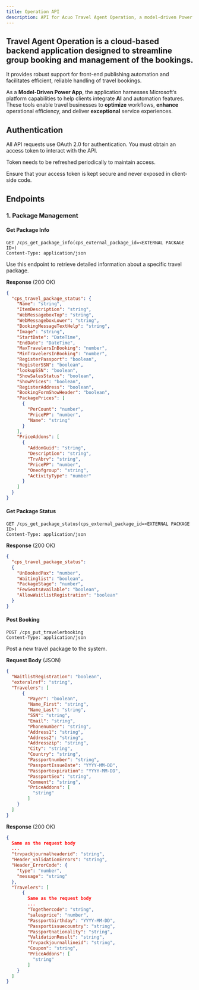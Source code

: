 ```yaml
---
title: Operation API
description: API for Acuo Travel Agent Operation, a model-driven Power App.
---
```

## Travel Agent Operation is a cloud-based backend application designed to streamline group booking and management of the bookings. 
It provides robust support for front-end publishing automation and facilitates efficient, reliable handling of travel bookings.

As a **Model-Driven Power App**, the application harnesses Microsoft’s platform capabilities to help clients integrate **AI** and 
automation features. These tools enable travel businesses to **optimize** workflows, **enhance** operational efficiency, and 
deliver **exceptional**  service experiences.

## Authentication
All API requests use OAuth 2.0 for authentication. You must obtain an access token to interact with the API.

Token needs to be refreshed periodically to maintain access.

Ensure that your access token is kept secure and never exposed in client-side code.

## Endpoints

### 1. Package Management

#### Get Package Info

```http
GET /cps_get_package_info(cps_external_package_id=<EXTERNAL PACKAGE ID>)
Content-Type: application/json
```
Use this endpoint to retrieve detailed information about a specific travel package.

**Response** (200 OK)
```json
{
  "cps_travel_package_status": {
    "Name": "string",
    "ItemDescription": "string",
    "WebMessageboxTop": "string",
    "WebMessageboxLower": "string",
    "BookingMessageTextHelp": "string",
    "Image": "string",
    "StartDate": "DateTime",
    "EndDate": "DateTime",
    "MaxTravelersInBooking": "number",
    "MinTravelersInBooking": "number",
    "RegisterPassport": "boolean",
    "RegisterSSN": "boolean",
    "lookupSSN": "boolean",
    "ShowSalesStatus": "boolean",
    "ShowPrices": "boolean",
    "RegisterAddress": "boolean",
    "BookingFormShowHeader": "boolean",
    "PackagePrices": [
      {
        "PerCount": "number",
        "PricePP": "number",
        "Name": "string"
      }
    ],
    "PriceAddons": [
      {
        "AddonGuid": "string",
        "Description": "string",
        "TrvAbrv": "string",
        "PricePP": "number",
        "Oneofgroup": "string",
        "ActivityType": "number"
      }
    ]
  }
}
```

#### Get Package Status

```http
GET /cps_get_package_status(cps_external_package_id=<EXTERNAL PACKAGE ID>)
Content-Type: application/json
```

**Response** (200 OK)
```json
{
  "cps_travel_package_status": 
  {
    "UnBookedPax": "number",
    "Waitinglist": "boolean",
    "PackageStage": "number",
    "FewSeatsAvailable": "boolean",
    "AllowWaitlistRegistration": "boolean"
  }
}
```

#### Post Booking

```http
POST /cps_put_travelerbooking
Content-Type: application/json
```
Post a new travel package to the system.

**Request Body** (JSON)
```json
{
  "WaitlistRegistration": "boolean",
  "exteralref": "string",
  "Travelers": [
      {
        "Payer": "boolean",
        "Name_First": "string",
        "Name_Last": "string",
        "SSN": "string",
        "Email": "string",
        "Phonenumber": "string",
        "Address1": "string",
        "Address2": "string",
        "Addresszip": "string",
        "City": "string",
        "Country": "string",
        "Passportnumber": "string",
        "PassportIssueDate": "YYYY-MM-DD",
        "Passportexpiration": "YYYY-MM-DD",
        "PassportSex": "string",
        "Comment": "string",
        "PriceAddons": [
          "string"
        ]
    }
  ]
}
```  

**Response** (200 OK)
```json
{
  Same as the request body 
  ...
  "trvpackjournalheaderid": "string",
  "Header_validationErrors": "string",
  "Header_ErrorCode": {
    "type": "number",
    "message": "string"
  },
  "Travelers": [
      {
        Same as the request body 
        ...
        "Togethercode": "string",
        "salesprice": "number",
        "Passportbirthday": "YYYY-MM-DD",
        "Passportissuecountry": "string",
        "Passportnationality": "string",
        "ValidationResult": "string",
        "Trvpackjournallineid": "string",
        "Coupon": "string",
        "PriceAddons": [
          "string"
        ]
    }
  ]
}
```